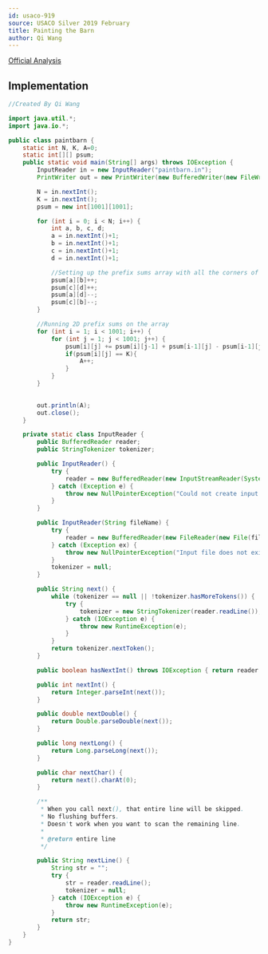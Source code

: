 ```yaml
---
id: usaco-919
source: USACO Silver 2019 February
title: Painting the Barn
author: Qi Wang
---
```


[Official Analysis](http://www.usaco.org/current/data/sol_paintbarn_silver_feb19.html)

<LanguageSection>
<JavaSection>

## Implementation

```java
//Created By Qi Wang

import java.util.*;
import java.io.*;

public class paintbarn {
	static int N, K, A=0;
	static int[][] psum;
	public static void main(String[] args) throws IOException {
		InputReader in = new InputReader("paintbarn.in");
		PrintWriter out = new PrintWriter(new BufferedWriter(new FileWriter("paintbarn.out")));

		N = in.nextInt();
		K = in.nextInt();
		psum = new int[1001][1001];

		for (int i = 0; i < N; i++) {
			int a, b, c, d;
			a = in.nextInt()+1;
			b = in.nextInt()+1;
			c = in.nextInt()+1;
			d = in.nextInt()+1;

			//Setting up the prefix sums array with all the corners of the given rectangle
			psum[a][b]++;
			psum[c][d]++;
			psum[a][d]--;
			psum[c][b]--;
		}

		//Running 2D prefix sums on the array
		for (int i = 1; i < 1001; i++) {
			for (int j = 1; j < 1001; j++) {
				psum[i][j] += psum[i][j-1] + psum[i-1][j] - psum[i-1][j-1];
				if(psum[i][j] == K){
					A++;
				}
			}
		}

		
		out.println(A);
		out.close();
	}

	private static class InputReader {
		public BufferedReader reader;
		public StringTokenizer tokenizer;

		public InputReader() {
			try {
				reader = new BufferedReader(new InputStreamReader(System.in), 32768);
			} catch (Exception e) {
				throw new NullPointerException("Could not create input stream");
			}
		}

		public InputReader(String fileName) {
			try {
				reader = new BufferedReader(new FileReader(new File(fileName)), 32768);
			} catch (Exception ex) {
				throw new NullPointerException("Input file does not exist! Put it in the project folder.");
			}
			tokenizer = null;
		}

		public String next() {
			while (tokenizer == null || !tokenizer.hasMoreTokens()) {
				try {
					tokenizer = new StringTokenizer(reader.readLine());
				} catch (IOException e) {
					throw new RuntimeException(e);
				}
			}
			return tokenizer.nextToken();
		}

		public boolean hasNextInt() throws IOException { return reader.ready(); }

		public int nextInt() {
			return Integer.parseInt(next());
		}

		public double nextDouble() {
			return Double.parseDouble(next());
		}

		public long nextLong() {
			return Long.parseLong(next());
		}

		public char nextChar() {
			return next().charAt(0);
		}

		/**
		 * When you call next(), that entire line will be skipped.
		 * No flushing buffers.
		 * Doesn't work when you want to scan the remaining line.
		 *
		 * @return entire line
		 */

		public String nextLine() {
			String str = "";
			try {
				str = reader.readLine();
				tokenizer = null;
			} catch (IOException e) {
				throw new RuntimeException(e);
			}
			return str;
		}
	}
}
```
</JavaSection>
</LanguageSection>